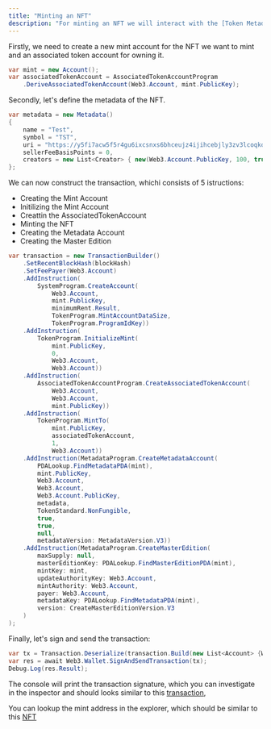 ```yaml
---
title: "Minting an NFT"
description: "For minting an NFT we will interact with the [Token Metadata](https://docs.metaplex.com/programs/token-metadata/) program, see the metaplex [documentation](https://docs.metaplex.com/) for a comprehensive overview."
---
```


Firstly, we need to create a new mint account for the NFT we want to mint and an associated token account for owning it.

```csharp
var mint = new Account();
var associatedTokenAccount = AssociatedTokenAccountProgram
    .DeriveAssociatedTokenAccount(Web3.Account, mint.PublicKey);
```

Secondly, let's define the metadata of the NFT.

```csharp
var metadata = new Metadata()
{ 
    name = "Test",
    symbol = "TST",
    uri = "https://y5fi7acw5f5r4gu6ixcsnxs6bhceujz4ijihcebjly3zv3lcoqkq.arweave.net/x0qPgFbpex4ankXFJt5eCcRKJzxCUHEQKV43mu1idBU",
    sellerFeeBasisPoints = 0,
    creators = new List<Creator> { new(Web3.Account.PublicKey, 100, true)}
};
```

We can now construct the transaction, whichi consists of 5 istructions: 
- Creating the Mint Account
- Initilizing the Mint Account
- Creattin the AssociatedTokenAccount
- Minting the NFT
- Creating the Metadata Account
- Creating the Master Edition

```csharp
var transaction = new TransactionBuilder()
    .SetRecentBlockHash(blockHash)
    .SetFeePayer(Web3.Account)
    .AddInstruction(
        SystemProgram.CreateAccount(
            Web3.Account,
            mint.PublicKey,
            minimumRent.Result,
            TokenProgram.MintAccountDataSize,
            TokenProgram.ProgramIdKey))
    .AddInstruction(
        TokenProgram.InitializeMint(
            mint.PublicKey,
            0,
            Web3.Account,
            Web3.Account))
    .AddInstruction(
        AssociatedTokenAccountProgram.CreateAssociatedTokenAccount(
            Web3.Account,
            Web3.Account,
            mint.PublicKey))
    .AddInstruction(
        TokenProgram.MintTo(
            mint.PublicKey,
            associatedTokenAccount,
            1,
            Web3.Account))
    .AddInstruction(MetadataProgram.CreateMetadataAccount(
        PDALookup.FindMetadataPDA(mint), 
        mint.PublicKey, 
        Web3.Account, 
        Web3.Account, 
        Web3.Account.PublicKey, 
        metadata,
        TokenStandard.NonFungible, 
        true, 
        true, 
        null,
        metadataVersion: MetadataVersion.V3))
    .AddInstruction(MetadataProgram.CreateMasterEdition(
        maxSupply: null,
        masterEditionKey: PDALookup.FindMasterEditionPDA(mint),
        mintKey: mint,
        updateAuthorityKey: Web3.Account,
        mintAuthority: Web3.Account,
        payer: Web3.Account,
        metadataKey: PDALookup.FindMetadataPDA(mint),
        version: CreateMasterEditionVersion.V3
    )
);
```

Finally, let's sign and send the transaction:

```csharp
var tx = Transaction.Deserialize(transaction.Build(new List<Account> {Web3.Account, mint}));
var res = await Web3.Wallet.SignAndSendTransaction(tx);
Debug.Log(res.Result);
```

The console will print the transaction signature, which you can investigate in the inspector and should looks similar to this [transaction](https://explorer.solana.com/tx/TPSviDzpzTFEyfJkYwmQzqaPJTTsGMZTuPuG9q1LiKrhZnwg5WWHH7ARR8eYAdoB8rt8qcjKwqbcZj43b84Ls5C?cluster=devnet),

You can lookup the mint address in the explorer, which should be similar to this [NFT](https://explorer.solana.com/address/4X199VtLKVJUeLMXzwXzSsFgapVQcrYx9vnqxNDkH2Xa?cluster=devnet)
